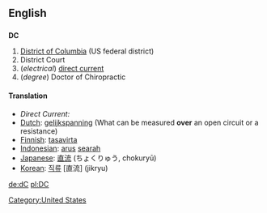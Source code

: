 ==English==
[[Category:United States]]

==={{initialism}}===
'''DC'''

# [[District of Columbia]] (US federal district)
# District Court
# (''electrical'') [[direct current]] 
# (''degree'') Doctor of Chiropractic

====Translation====
*''Direct Current:''
*[[Dutch]]: [[gelijkspanning]] (What can be measured '''over''' an open circuit or a resistance)
*[[Finnish]]: [[tasavirta]]
*[[Indonesian]]: [[arus]] [[arah|searah]]
*[[Japanese]]: [[直流]] (ちょくりゅう, chokuryū)
*[[Korean]]: [[직류]] [直流] (jikryu)

[[de:dC]]
[[pl:DC]]